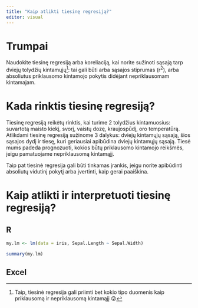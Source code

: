 ```yaml
---
title: "Kaip atlikti tiesinę regresiją?"
editor: visual
---
```


# Trumpai

Naudokite tiesinę regresiją arba koreliaciją, kai norite sužinoti sąsają tarp dviejų tolydžių kintamųjų[^1]: tai gali būti arba sąsajos stiprumas (r^2^), arba absoliutus priklausomo kintamojo pokytis didėjant nepriklausomam kintamajam.

[^1]: Taip, tiesinė regresija gali priimti bet kokio tipo duomenis kaip priklausomą ir nepriklausomą kintamąjį 😜

# Kada rinktis tiesinę regresiją?

Tiesinę regresiją reikėtų rinktis, kai turime 2 tolydžius kintamuosius: suvartotą maisto kiekį, svorį, vaistų dozę, kraujospūdį, oro temperatūrą. Atlikdami tiesinę regresiją sužinome 3 dalykus: dviejų kintamųjų sąsają, šios sąsajos dydį ir tiesę, kuri geriausiai apibūdina dviejų kintamųjų sąsają. Tiesė mums padeda prognozuoti, kokios būtų priklausomo kintamojo reikšmės, jeigu pamatuojame nepriklausomą kintamąjį.

Taip pat tiesinė regresija gali būti tinkamas įrankis, jeigu norite apibūdinti absoliutų vidutinį pokytį arba įvertinti, kaip gerai paaiškina.

# Kaip atlikti ir interpretuoti tiesinę regresiją?

::: panel-tabset
## R

```r

my.lm <- lm(data = iris, Sepal.Length ~ Sepal.Width)

summary(my.lm)
```

## Excel
:::
